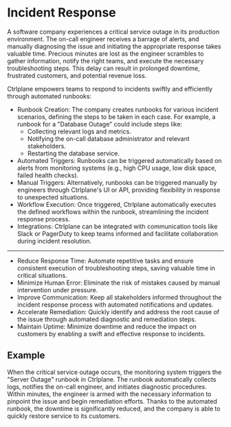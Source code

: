 # Incident Response

A software company experiences a critical service outage in its production
environment. The on-call engineer receives a barrage of alerts, and manually
diagnosing the issue and initiating the appropriate response takes valuable
time. Precious minutes are lost as the engineer scrambles to gather information,
notify the right teams, and execute the necessary troubleshooting steps. This
delay can result in prolonged downtime, frustrated customers, and potential
revenue loss.

Ctrlplane empowers teams to respond to incidents swiftly and efficiently through
automated runbooks:

- Runbook Creation: The company creates runbooks for various incident scenarios,
  defining the steps to be taken in each case. For example, a runbook for a
  "Database Outage" could include steps like:
  - Collecting relevant logs and metrics.
  - Notifying the on-call database administrator and relevant stakeholders.
  - Restarting the database service.
- Automated Triggers: Runbooks can be triggered automatically based on alerts
  from monitoring systems (e.g., high CPU usage, low disk space, failed health
  checks).
- Manual Triggers: Alternatively, runbooks can be triggered manually by
  engineers through Ctrlplane's UI or API, providing flexibility in response to
  unexpected situations.
- Workflow Execution: Once triggered, Ctrlplane automatically executes the
  defined workflows within the runbook, streamlining the incident response
  process.
- Integrations: Ctrlplane can be integrated with communication tools like Slack
  or PagerDuty to keep teams informed and facilitate collaboration during
  incident resolution.

---

- Reduce Response Time: Automate repetitive tasks and ensure consistent
  execution of troubleshooting steps, saving valuable time in critical
  situations.
- Minimize Human Error: Eliminate the risk of mistakes caused by manual
  intervention under pressure.
- Improve Communication: Keep all stakeholders informed throughout the incident
  response process with automated notifications and updates.
- Accelerate Remediation: Quickly identify and address the root cause of the
  issue through automated diagnostic and remediation steps.
- Maintain Uptime: Minimize downtime and reduce the impact on customers by
  enabling a swift and effective response to incidents.

## Example

When the critical service outage occurs, the monitoring system triggers the
"Server Outage" runbook in Ctrlplane. The runbook automatically collects logs,
notifies the on-call engineer, and initiates diagnostic procedures. Within
minutes, the engineer is armed with the necessary information to pinpoint the
issue and begin remediation efforts. Thanks to the automated runbook, the
downtime is significantly reduced, and the company is able to quickly restore
service to its customers.
